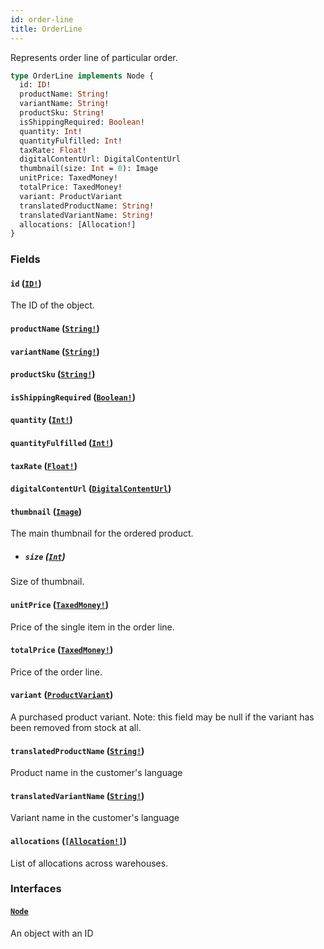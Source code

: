 ```yaml
---
id: order-line
title: OrderLine
---
```


Represents order line of particular order.

```graphql
type OrderLine implements Node {
  id: ID!
  productName: String!
  variantName: String!
  productSku: String!
  isShippingRequired: Boolean!
  quantity: Int!
  quantityFulfilled: Int!
  taxRate: Float!
  digitalContentUrl: DigitalContentUrl
  thumbnail(size: Int = 0): Image
  unitPrice: TaxedMoney!
  totalPrice: TaxedMoney!
  variant: ProductVariant
  translatedProductName: String!
  translatedVariantName: String!
  allocations: [Allocation!]
}
```

### Fields

#### `id` ([`ID!`](/api-reference/scalars/id.mdx))

The ID of the object.

#### `productName` ([`String!`](/api-reference/scalars/string.mdx))

#### `variantName` ([`String!`](/api-reference/scalars/string.mdx))

#### `productSku` ([`String!`](/api-reference/scalars/string.mdx))

#### `isShippingRequired` ([`Boolean!`](/api-reference/scalars/boolean.mdx))

#### `quantity` ([`Int!`](/api-reference/scalars/int.mdx))

#### `quantityFulfilled` ([`Int!`](/api-reference/scalars/int.mdx))

#### `taxRate` ([`Float!`](/api-reference/scalars/float.mdx))

#### `digitalContentUrl` ([`DigitalContentUrl`](/api-reference/objects/digital-content-url.mdx))

#### `thumbnail` ([`Image`](/api-reference/objects/image.mdx))

The main thumbnail for the ordered product.

- ##### `size` ([`Int`](/api-reference/scalars/int.mdx))

Size of thumbnail.

#### `unitPrice` ([`TaxedMoney!`](/api-reference/objects/taxed-money.mdx))

Price of the single item in the order line.

#### `totalPrice` ([`TaxedMoney!`](/api-reference/objects/taxed-money.mdx))

Price of the order line.

#### `variant` ([`ProductVariant`](/api-reference/objects/product-variant.mdx))

A purchased product variant. Note: this field may be null if the variant has been removed from stock at all.

#### `translatedProductName` ([`String!`](/api-reference/scalars/string.mdx))

Product name in the customer's language

#### `translatedVariantName` ([`String!`](/api-reference/scalars/string.mdx))

Variant name in the customer's language

#### `allocations` ([`[Allocation!]`](/api-reference/objects/allocation.mdx))

List of allocations across warehouses.

### Interfaces

#### [`Node`](/api-reference/interfaces/node.mdx)

An object with an ID

